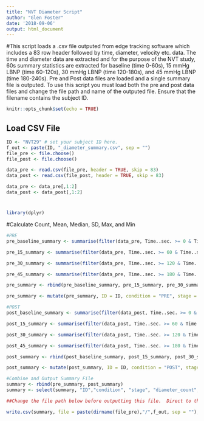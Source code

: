 ```yaml
---
title: "NVT Diameter Script"
author: "Glen Foster"
date: '2018-09-06'
output: html_document
---
```


#This script loads a .csv file outputed from edge tracking software which includes a 83 row header followed by time, diameter, velocity etc. data.  The time and diameter data are extracted and for the purpose of the NVT study, 60s summary statistics are extracted for baseline (time 0-60s), 15 mmHg LBNP (time 60-120s), 30 mmHg LBNP (time 120-180s), and 45 mmHg LBNP (time 180-240s).  Pre and Post data files are loaded and a single summary file is outputed.  To use this script you must load both the pre and post data files and change the file path and name of the outputed file.  Ensure that the filename contains the subject ID.

```r
knitr::opts_chunk$set(echo = TRUE)
```

## Load CSV File

```r

ID <- "NVT29" # set your subject ID here.
f_out <- paste(ID, "_diameter_summary.csv", sep = "")
file_pre <- file.choose()
file_post <- file.choose()

data_pre <- read.csv(file_pre, header = TRUE, skip = 83)
data_post <- read.csv(file_post, header = TRUE, skip = 83)

data_pre <- data_pre[,1:2]
data_post <- data_post[,1:2]
```

#
```r
library(dplyr)
```

#Calculate Count, Mean, Median, SD, Max, and Min
```r
#PRE
pre_baseline_summary <- summarise(filter(data_pre, Time..sec. >= 0 & Time..sec. < 60), diameter_count = length(Diameter..cm.), diameter_mean = mean(Diameter..cm.), diameter_median = median(Diameter..cm.), diameter_SD = sd(Diameter..cm.), diameter_max = max(Diameter..cm.), diameter_min = min(Diameter..cm.))

pre_15_summary <- summarise(filter(data_pre, Time..sec. >= 60 & Time..sec. < 120), diameter_count = length(Diameter..cm.), diameter_mean = mean(Diameter..cm.), diameter_median = median(Diameter..cm.), diameter_SD = sd(Diameter..cm.), diameter_max = max(Diameter..cm.), diameter_min = min(Diameter..cm.))

pre_30_summary <- summarise(filter(data_pre, Time..sec. >= 120 & Time..sec. < 180), diameter_count = length(Diameter..cm.), diameter_mean = mean(Diameter..cm.), diameter_median = median(Diameter..cm.), diameter_SD = sd(Diameter..cm.), diameter_max = max(Diameter..cm.), diameter_min = min(Diameter..cm.))

pre_45_summary <- summarise(filter(data_pre, Time..sec. >= 180 & Time..sec. < 240), diameter_count = length(Diameter..cm.), diameter_mean = mean(Diameter..cm.), diameter_median = median(Diameter..cm.), diameter_SD = sd(Diameter..cm.), diameter_max = max(Diameter..cm.), diameter_min = min(Diameter..cm.))

pre_summary <- rbind(pre_baseline_summary, pre_15_summary, pre_30_summary, pre_45_summary)

pre_summary <- mutate(pre_summary, ID = ID, condition = "PRE", stage = c("0_LBNP", "15_LBNP", "30_LBNP", "45_LBNP"))

#POST
post_baseline_summary <- summarise(filter(data_post, Time..sec. >= 0 & Time..sec. < 60), diameter_count = length(Diameter..cm.), diameter_mean = mean(Diameter..cm.), diameter_median = median(Diameter..cm.), diameter_SD = sd(Diameter..cm.), diameter_max = max(Diameter..cm.), diameter_min = min(Diameter..cm.))

post_15_summary <- summarise(filter(data_post, Time..sec. >= 60 & Time..sec. < 120), diameter_count = length(Diameter..cm.), diameter_mean = mean(Diameter..cm.), diameter_median = median(Diameter..cm.), diameter_SD = sd(Diameter..cm.), diameter_max = max(Diameter..cm.), diameter_min = min(Diameter..cm.))

post_30_summary <- summarise(filter(data_post, Time..sec. >= 120 & Time..sec. < 180), diameter_count = length(Diameter..cm.), diameter_mean = mean(Diameter..cm.), diameter_median = median(Diameter..cm.), diameter_SD = sd(Diameter..cm.), diameter_max = max(Diameter..cm.), diameter_min = min(Diameter..cm.))

post_45_summary <- summarise(filter(data_post, Time..sec. >= 180 & Time..sec. < 240), diameter_count = length(Diameter..cm.), diameter_mean = mean(Diameter..cm.), diameter_median = median(Diameter..cm.), diameter_SD = sd(Diameter..cm.), diameter_max = max(Diameter..cm.), diameter_min = min(Diameter..cm.))

post_summary <- rbind(post_baseline_summary, post_15_summary, post_30_summary, post_45_summary)

post_summary <- mutate(post_summary, ID = ID, condition = "POST", stage = c("0_LBNP", "15_LBNP", "30_LBNP", "45_LBNP"))

#Combine and Output Summary File
summary <- rbind(pre_summary, post_summary)
summary <- select(summary, "ID","condition", "stage", "diameter_count", "diameter_mean", "diameter_median", "diameter_SD", "diameter_max", "diameter_min")

##Change the file path below before outputting this file.  Direct to the correct folder and enter your file name as "NVTID_diameter_summary.csv"

write.csv(summary, file = paste(dirname(file_pre),"/",f_out, sep = ""), row.names = FALSE)
```
